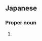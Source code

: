 ==Japanese==
{{ja-kanjitab|yomi=k|い|r=y|k2=ざわ|さわ}}

===Proper noun===
{{ja-pos|proper|いざわ}}

# {{surname|lang=ja|sort=いざわ}}